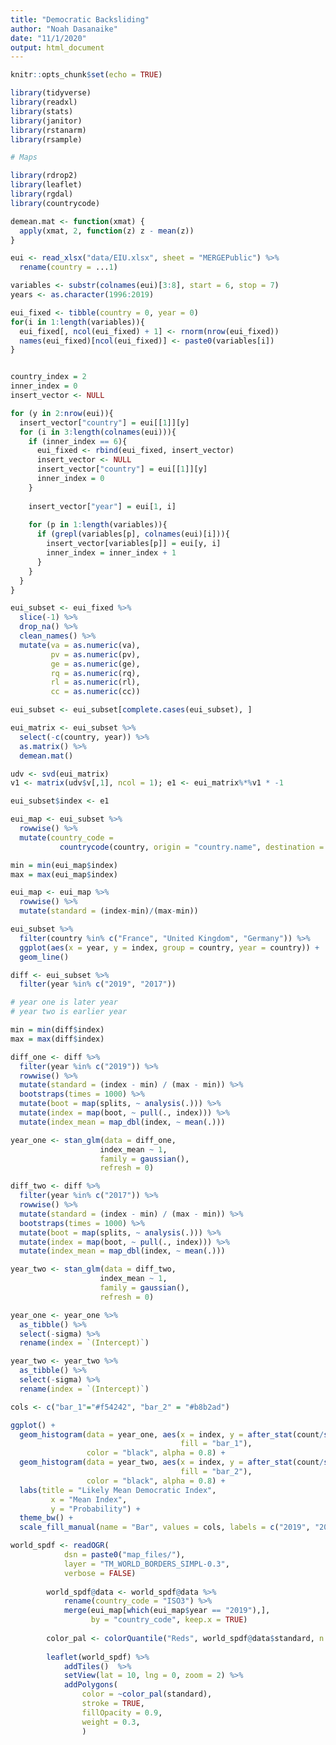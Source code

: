 ```yaml
---
title: "Democratic Backsliding"
author: "Noah Dasanaike"
date: "11/1/2020"
output: html_document
---
```


```r
knitr::opts_chunk$set(echo = TRUE)

library(tidyverse)
library(readxl)
library(stats)
library(janitor)
library(rstanarm)
library(rsample)

# Maps

library(rdrop2)
library(leaflet)
library(rgdal)
library(countrycode)

demean.mat <- function(xmat) {
  apply(xmat, 2, function(z) z - mean(z))
}
```

```r
eui <- read_xlsx("data/EIU.xlsx", sheet = "MERGEPublic") %>%
  rename(country = ...1)

variables <- substr(colnames(eui)[3:8], start = 6, stop = 7)
years <- as.character(1996:2019)

eui_fixed <- tibble(country = 0, year = 0)
for(i in 1:length(variables)){
  eui_fixed[, ncol(eui_fixed) + 1] <- rnorm(nrow(eui_fixed))
  names(eui_fixed)[ncol(eui_fixed)] <- paste0(variables[i])
}


country_index = 2
inner_index = 0
insert_vector <- NULL

for (y in 2:nrow(eui)){
  insert_vector["country"] = eui[[1]][y]
  for (i in 3:length(colnames(eui))){
    if (inner_index == 6){
      eui_fixed <- rbind(eui_fixed, insert_vector)
      insert_vector <- NULL
      insert_vector["country"] = eui[[1]][y]
      inner_index = 0
    }
    
    insert_vector["year"] = eui[1, i]
      
    for (p in 1:length(variables)){
      if (grepl(variables[p], colnames(eui)[i])){
        insert_vector[variables[p]] = eui[y, i]
        inner_index = inner_index + 1
      }
    }
  }
}

eui_subset <- eui_fixed %>% 
  slice(-1) %>%
  drop_na() %>%
  clean_names() %>%
  mutate(va = as.numeric(va),
         pv = as.numeric(pv),
         ge = as.numeric(ge),
         rq = as.numeric(rq),
         rl = as.numeric(rl),
         cc = as.numeric(cc))

eui_subset <- eui_subset[complete.cases(eui_subset), ]

eui_matrix <- eui_subset %>%
  select(-c(country, year)) %>%
  as.matrix() %>%
  demean.mat()

udv <- svd(eui_matrix)
v1 <- matrix(udv$v[,1], ncol = 1); e1 <- eui_matrix%*%v1 * -1

eui_subset$index <- e1
```

```r
eui_map <- eui_subset %>%
  rowwise() %>%
  mutate(country_code = 
           countrycode(country, origin = "country.name", destination = "iso3c"))

min = min(eui_map$index)
max = max(eui_map$index)

eui_map <- eui_map %>%
  rowwise() %>%
  mutate(standard = (index-min)/(max-min))

eui_subset %>%
  filter(country %in% c("France", "United Kingdom", "Germany")) %>%
  ggplot(aes(x = year, y = index, group = country, year = country)) +
  geom_line()
```

```r
diff <- eui_subset %>%
  filter(year %in% c("2019", "2017"))

# year one is later year
# year two is earlier year

min = min(diff$index)
max = max(diff$index)

diff_one <- diff %>%
  filter(year %in% c("2019")) %>%
  rowwise() %>%
  mutate(standard = (index - min) / (max - min)) %>%
  bootstraps(times = 1000) %>%
  mutate(boot = map(splits, ~ analysis(.))) %>%
  mutate(index = map(boot, ~ pull(., index))) %>% 
  mutate(index_mean = map_dbl(index, ~ mean(.)))

year_one <- stan_glm(data = diff_one, 
                    index_mean ~ 1, 
                    family = gaussian(), 
                    refresh = 0)

diff_two <- diff %>%
  filter(year %in% c("2017")) %>%
  rowwise() %>%
  mutate(standard = (index - min) / (max - min)) %>%
  bootstraps(times = 1000) %>%
  mutate(boot = map(splits, ~ analysis(.))) %>%
  mutate(index = map(boot, ~ pull(., index))) %>% 
  mutate(index_mean = map_dbl(index, ~ mean(.)))

year_two <- stan_glm(data = diff_two, 
                    index_mean ~ 1, 
                    family = gaussian(), 
                    refresh = 0)

year_one <- year_one %>%
  as_tibble() %>%
  select(-sigma) %>%
  rename(index = `(Intercept)`)

year_two <- year_two %>%
  as_tibble() %>%
  select(-sigma) %>%
  rename(index = `(Intercept)`)

cols <- c("bar_1"="#f54242", "bar_2" = "#b8b2ad")

ggplot() +
  geom_histogram(data = year_one, aes(x = index, y = after_stat(count/sum(count)),
                                      fill = "bar_1"), 
                 color = "black", alpha = 0.8) +
  geom_histogram(data = year_two, aes(x = index, y = after_stat(count/sum(count)),
                                      fill = "bar_2"), 
                 color = "black", alpha = 0.8) +
  labs(title = "Likely Mean Democratic Index",
         x = "Mean Index",
         y = "Probability") +
  theme_bw() + 
  scale_fill_manual(name = "Bar", values = cols, labels = c("2019", "2017"))
```


```r
world_spdf <- readOGR( 
            dsn = paste0("map_files/"), 
            layer = "TM_WORLD_BORDERS_SIMPL-0.3",
            verbose = FALSE)
        
        world_spdf@data <- world_spdf@data %>%
            rename(country_code = "ISO3") %>%
            merge(eui_map[which(eui_map$year == "2019"),], 
                  by = "country_code", keep.x = TRUE)
        
        color_pal <- colorQuantile("Reds", world_spdf@data$standard, n = 7)
        
        leaflet(world_spdf) %>% 
            addTiles()  %>% 
            setView(lat = 10, lng = 0, zoom = 2) %>%
            addPolygons( 
                color = ~color_pal(standard),
                stroke = TRUE, 
                fillOpacity = 0.9, 
                weight = 0.3,
                )
```